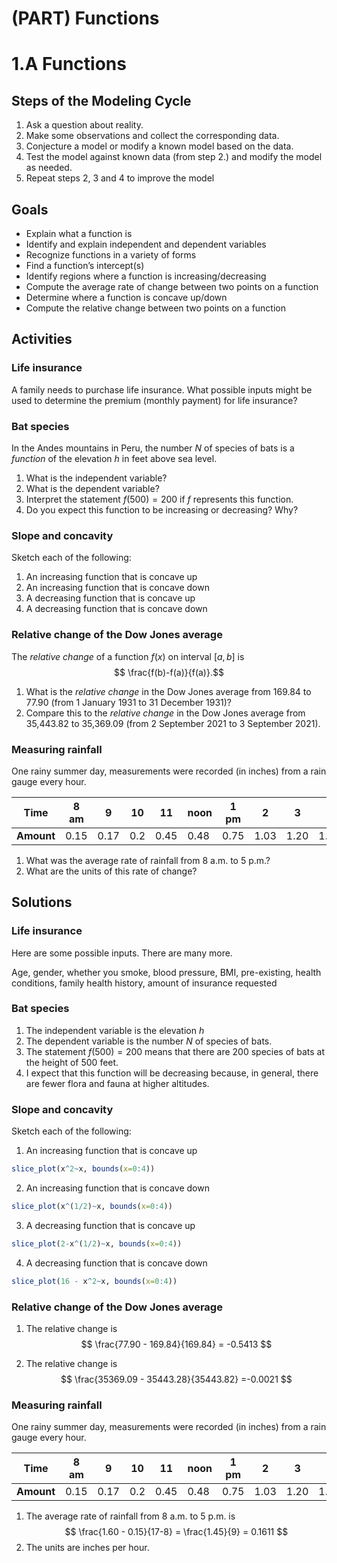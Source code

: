

# (PART) Functions {-}

# 1.A Functions

## Steps of the Modeling Cycle

1. Ask a question about reality.
2. Make some observations and collect the corresponding data.
3. Conjecture a model or modify a known model based on the data.
4. Test the model against known data (from step 2.) and modify the model as needed.
5. Repeat steps 2, 3 and 4 to improve the model

## Goals

- Explain what a function is
- Identify and explain independent and dependent variables
- Recognize functions in a variety of forms
- Find a function's intercept(s)
- Identify regions where a function is increasing/decreasing
- Compute the average rate of change between two points on a function
- Determine where a function is concave up/down
- Compute the relative change between two points on a function


## Activities

### Life insurance 
A family needs to purchase life insurance. What possible inputs might be used to determine the premium (monthly payment) for life insurance?

### Bat species
In the Andes mountains in Peru, the number $N$ of species of bats is a *function* of the elevation $h$ in feet above sea level.

1. What is the independent variable?
2. What is the dependent variable?
3. Interpret the statement $f(500)=200$ if $f$ represents this function.
4. Do you expect this function to be increasing or decreasing? Why?

### Slope and concavity
Sketch each of the following:

1. An increasing function that is concave up
2. An increasing function that is concave down
3. A decreasing function that is concave up
4. A decreasing function that is concave down

### Relative change of the Dow Jones average 
The *relative change* of a function $f(x)$ on interval $[a,b]$ is
$$ \frac{f(b)-f(a)}{f(a)}.$$

1. What is the *relative change* in the Dow Jones average from 169.84 to 77.90 (from 1 January 1931 to 31 December 1931)? 
2. Compare this to the *relative change* in the Dow Jones average from 35,443.82 to 35,369.09 (from 2 September 2021 to 3 September 2021).

### Measuring rainfall
One rainy summer day, measurements were recorded (in inches) from a rain gauge every hour. 

**Time**   | 8 am | 9 | 10 | 11 | noon | 1 pm | 2 | 3 | 4 | 5 pm
-------|-------|-------|-------|-------|-------|-------|-------|-------|-------|-------
**Amount** | 0.15 | 0.17 | 0.2 | 0.45 | 0.48 | 0.75 | 1.03 | 1.20 | 1.45 | 1.60

1. What was the average rate of rainfall from 8 a.m. to 5 p.m.? 
2. What are the units of this rate of change? 


## Solutions

### Life insurance 
Here are some possible inputs. There are many more.

Age, gender, whether you smoke, blood pressure, BMI, pre-existing,  health conditions, family health history, amount of insurance requested

### Bat species

1. The independent variable is the elevation $h$
2. The dependent variable is the number $N$ of species of bats.
3. The statement $f(500)=200$ means that there are 200 species of bats at the height of 500 feet.
4. I expect that this function will be decreasing because, in general, there are fewer flora and fauna at higher altitudes.

### Slope and concavity
Sketch each of the following:

1. An increasing function that is concave up

```r

slice_plot(x^2~x, bounds(x=0:4))

```


2. An increasing function that is concave down

```r

slice_plot(x^(1/2)~x, bounds(x=0:4))

```

3. A decreasing function that is concave up

```r

slice_plot(2-x^(1/2)~x, bounds(x=0:4))

```

4. A decreasing function that is concave down


```r

slice_plot(16 - x^2~x, bounds(x=0:4))

```

### Relative change of the Dow Jones average 

1. The relative change is
$$
\frac{77.90 - 169.84}{169.84} = -0.5413
$$
 
2. The relative change is
$$
\frac{35369.09 - 35443.28}{35443.82} =-0.0021
$$

### Measuring rainfall
One rainy summer day, measurements were recorded (in inches) from a rain gauge every hour. 

**Time**   | 8 am | 9 | 10 | 11 | noon | 1 pm | 2 | 3 | 4 | 5 pm
-------|-------|-------|-------|-------|-------|-------|-------|-------|-------|-------
**Amount** | 0.15 | 0.17 | 0.2 | 0.45 | 0.48 | 0.75 | 1.03 | 1.20 | 1.45 | 1.60

1. The average rate of rainfall from 8 a.m. to 5 p.m. is
$$
\frac{1.60 - 0.15}{17-8} = \frac{1.45}{9} = 0.1611
$$
2. The units are inches per hour.